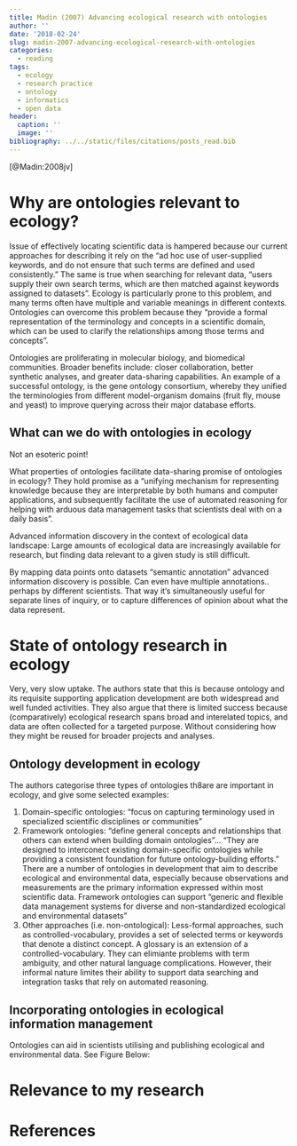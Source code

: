 ```yaml
---
title: Madin (2007) Advancing ecological research with ontologies
author: ''
date: '2018-02-24'
slug: madin-2007-advancing-ecological-research-with-ontologies
categories:
  - reading
tags:
  - ecology
  - research practice
  - ontology
  - informatics
  - open data
header:
  caption: ''
  image: ''
bibliography: ../../static/files/citations/posts_read.bib
---
```


[@Madin:2008jv]

# Why are ontologies relevant to ecology?

Issue of effectively locating scientific data is hampered because our current approaches for describing it rely on the "ad hoc use of user-supplied keywords, and do not ensure that such terms are defined and used consistently."
The same is true when searching for relevant data, "users supply their own search terms, which are then matched against keywords assigned to datasets". Ecology is particularly prone to this problem, and many terms often have multiple and variable meanings in different contexts. Ontologies can overcome this problem because they "provide a formal representation of the terminology and concepts in a scientific domain, which can be used to clarify the relationships among those terms and concepts".

Ontologies are proliferating in molecular biology, and biomedical communities. Broader benefits include: closer collaboration, better synthetic analyses, and greater data-sharing capabilities. An example of a successful ontology, is the gene ontology consortium, whereby they unified the terminologies from different model-organism domains (fruit fly, mouse and yeast) to improve querying across their major database efforts. 

## What can we do with ontologies in ecology

Not an esoteric point!

What properties of ontologies facilitate data-sharing promise of ontologies in ecology? They hold promise as a "unifying mechanism for representing knowledge because they are interpretable by both humans and computer applications, and subsequently facilitate the use of automated reasoning for helping with arduous data management tasks that scientists deal with on a daily basis".

Advanced information discovery in the context of ecological data landscape: Large amounts of ecological data are increasingly available for research, but finding data relevant to a given study is still difficult. 

By mapping data points onto datasets "semantic annotation" advanced information discovery is possible. Can even have multiple annotations.. perhaps by different scientists. That way it's simultaneously useful for separate lines of inquiry, or to capture differences of opinion about what the data represent.

# State of ontology research in ecology

Very, very slow uptake. The authors state that this is because ontology and its requisite supporting application development are both widespread and well funded activities. They also argue that there is limited success because (comparatively) ecological research spans broad and interelated topics, and data are often collected for a targeted purpose. Without considering how they might be reused for broader projects and analyses.

## Ontology development in ecology

The authors categorise three types of ontologies th8are are important in ecology, and give some selected examples:

1. Domain-specific ontologies: "focus on capturing terminology used in specialized scientific disciplines or communities"
2. Framework ontologies: "define general concepts and relationships that others can extend when building domain ontologies"... "They are designed to interconect existing domain-specific ontologies while providing a consistent foundation for future ontology-building efforts." There are a number of ontologies in development that aim to describe ecological and environmental data, especially because observations and measurements are the primary information expressed within most scientific data. Framework ontologies can support "generic and flexible data management systems for diverse and non-standardized ecological and environmental datasets"
3. Other approaches (i.e. non-ontological): Less-formal approaches, such as controlled-vocabulary, provides a set of selected terms or keywords that denote a distinct concept. A glossary is an extension of a controlled-vocabulary. They can elimiante problems with term ambiguity, and other natural language complications. However, their informal nature limites their ability to support data searching and integration tasks that rely on automated reasoning.

## Incorporating ontologies in ecological information management

Ontologies can aid in scientists utilising and publishing ecological and environmental data. See Figure Below:



# Relevance to my research

# References
